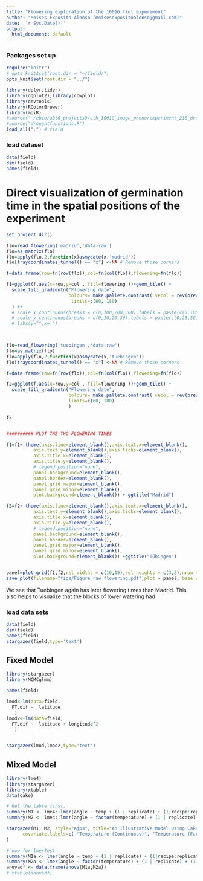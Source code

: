 ```yaml
---
title: "Flowering exploration of the 1001G fiel experiment"
author: "Moises Exposito-Alonso (moisesexpositoalonso@gmail.com)"
date: '`r Sys.Date()`'
output:
  html_document: default
---
```



### Packages set up

```r
require("knitr")
# opts_knit$set(root.dir = "~/field/")
opts_knit$set(root.dir = "../")
```


```r
library(dplyr,tidyr)
library(ggplot2);library(cowplot)
library(devtools)
library(RColorBrewer)
library(moiR)
#source("~/ebio/abt6_projects9/ath_1001G_image_pheno/experiment_218_droughtgwa/droughtfunctions.R")
#source("droughtfunctions.R")
load_all(".") # field

```

### load dataset

```r
data(field)
dim(field)
names(field)


```



# Direct visualization of germination time in the spatial positions of the experiment

```r
set_project_dir()

flo=read_flowering('madrid','data-raw')
flo=as.matrix(flo)
flo=apply(flo,2,function(x)asmydate(x,'madrid'))
flo[traycoordinates_tunnel() == "x"] <-NA # Remove those corners

f=data.frame(row=fn(row(flo)),col=fn(col(flo)),flowering=fn(flo))

f1=ggplot(f,aes(x=row,y=col , fill=flowering ))+geom_tile() + 
  scale_fill_gradientn("Flowering date",
                       colours= make.pallete.contrast( vecol = rev(brewer.pal(10,name = "BrBG")),contrast=2,raw=T ),
                        limits=c(60, 180)
  ) #+
  # scale_x_continuous(breaks = c(0,100,200,300),labels = paste(c(0,100,200,300) * 10 /100, 'm')  )+
  # scale_y_continuous(breaks = c(0,10,20,30),labels = paste(c(0,25,50,75) * 10 /100, 'm')  )+
  # labs(y="",x='') 
  


flo=read_flowering('tuebingen','data-raw')
flo=as.matrix(flo)
flo=apply(flo,2,function(x)asmydate(x,'tuebingen'))
flo[traycoordinates_tunnel() == "x"] <-NA # Remove those corners

f=data.frame(row=fn(row(flo)),col=fn(col(flo)),flowering=fn(flo))

f2=ggplot(f,aes(x=row,y=col , fill=flowering ))+geom_tile() + 
  scale_fill_gradientn("Flowering date",
                       colours= make.pallete.contrast( vecol = rev(brewer.pal(10,name = "BrBG")),contrast=2,raw=T ),
                       limits=c(60, 180)
                       )

f2


########## PLOT THE TWO FLOWERING TIMES

f1=f1+ theme(axis.line=element_blank(),axis.text.x=element_blank(),
          axis.text.y=element_blank(),axis.ticks=element_blank(),
          axis.title.x=element_blank(),
          axis.title.y=element_blank(),
          # legend.position="none",
          panel.background=element_blank(),
          panel.border=element_blank(),
          panel.grid.major=element_blank(),
          panel.grid.minor=element_blank(),
          plot.background=element_blank()) + ggtitle("Madrid")

f2=f2+ theme(axis.line=element_blank(),axis.text.x=element_blank(),
          axis.text.y=element_blank(),axis.ticks=element_blank(),
          axis.title.x=element_blank(),
          axis.title.y=element_blank(),
          # legend.position="none",
          panel.background=element_blank(),
          panel.border=element_blank(),
          panel.grid.major=element_blank(),
          panel.grid.minor=element_blank(),
          plot.background=element_blank()) +ggtitle("Tübingen")


panel=plot_grid(f1,f2,rel_widths = c(10,10),rel_heights = c(3,3),nrow = 2)
save_plot(filename="figs/Figure_raw_flowering.pdf",plot = panel, base_width = 13,base_height =5)

```


We see that Tuebingen again has later flowering times  than Madrid. This also helps to visualize that the blocks of lower watering had 


### load data sets

```r
data(field)
dim(field)
names(field)
stargazer(field,type='text')

```



## Fixed Model

```r
library(stargazer)
library(MCMCglmm)

names(field)

lmod<-lm(data=field,
  FT.dif ~  latitude
   )
lmod2<-lm(data=field,
  FT.dif ~  latitude + longitude^2
   )


stargazer(lmod,lmod2,type='text')

```


## Mixed Model


```r
library(lme4)
library(stargazer)
library(xtable)
data(cake)

# Get the table first.
summary(M1 <- lme4::lmer(angle ~ temp + (1 | replicate) + (1|recipe:replicate), cake, REML= FALSE))
summary(M2 <- lme4::lmer(angle ~ factor(temperature) + (1 | replicate) + (1|recipe:replicate), cake, REML= FALSE))

stargazer(M1, M2, style="ajps", title="An Illustrative Model Using Cake Data", dep.var.labels.include = FALSE,
      covariate.labels=c( "Temperature (Continuous)", "Temperature (Factor $<$ 185)", "Temperature (Factor $<$ 195)", "Temperature (Factor $<$ 205)", "Temperature (Factor $<$ 215)", "Temperature (Factor $<$ 225)")
)

# now for lmerTest
summary(M1a <- lmer(angle ~ temp + (1 | replicate) + (1|recipe:replicate), cake, REML= FALSE))
summary(M2a <- lmer(angle ~ factor(temperature) + (1 | replicate) + (1|recipe:replicate), cake, REML= FALSE))
anovadf <- data.frame(anova(M1a,M2a))
# xtable(anovadf)

```

